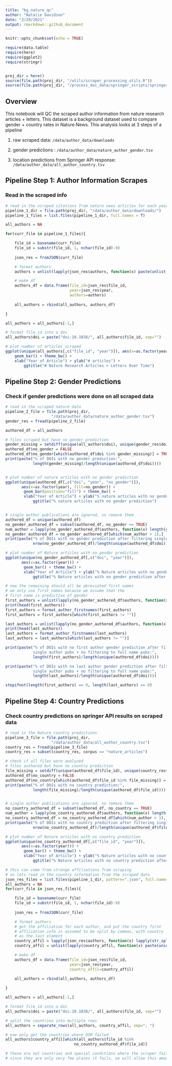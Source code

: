 ```yaml
---
title: "bg_nature_qc"
author: "Natalie Davidson"
date: "3/29/2021"
output: rmarkdown::github_document
---
```


```r
knitr::opts_chunk$set(echo = TRUE)

require(data.table)
require(here)
require(ggplot2)
require(stringr)


proj_dir = here()
source(file.path(proj_dir, "/utils/scraper_processing_utils.R"))
source(file.path(proj_dir, "/process_doi_data/springer_scripts/springer_scrape_utils.R"))

```


## Overview

This notebook will QC the scraped author information from nature research articles + letters.
This dataset is a background dataset used to compare gender + country rates in Nature News.
This analysis looks at 3 steps of a pipeline

1. raw scraped data: `/data/author_data/downloads`

2. gender predictions : `/data/author_data/nature_author_gender.tsv`

3. location predictions from Springer API response: `/data/author_data/all_author_country.tsv`


## Pipeline Step 1: Author Information Scrapes

### Read in the scraped info

```r

# read in the scraped citations from nature news articles for each year
pipeline_1_dir = file.path(proj_dir, "/data/author_data/downloads/")
pipeline_1_files = list.files(pipeline_1_dir, full.names = T)

all_authors = NA

for(curr_file in pipeline_1_files){

    file_id = basename(curr_file)
    file_id = substr(file_id, 1, nchar(file_id)-9)
    
    json_res = fromJSON(curr_file)

    # format authors
    authors = unlist(lapply(json_res$authors, function(x) paste(unlist(x$name), collapse="; ")))

    # make df
    authors_df = data.frame(file_id=json_res$file_id,
                            year=json_res$year,
                            authors=authors)
    
    all_authors = rbind(all_authors, authors_df)

}

all_authors = all_authors[-1,]

# format file_id into a doi
all_authors$doi = paste("doi:10.1038/", all_authors$file_id, sep="")

# plot number of articles scraped
ggplot(unique(all_authors[,c("file_id", "year")]), aes(x=as.factor(year))) +
    geom_bar() + theme_bw() +
    xlab("Year of Article") + ylab("# articles") +
        ggtitle("# Nature Research Articles + Letters Over Time")

```



## Pipeline Step 2: Gender Predictions

### Check if gender predictions were done on all scraped data

```r


# read in the scraped nature data
pipeline_2_file = file.path(proj_dir,
                    "/data/author_data/nature_author_gender.tsv")
gender_res = fread(pipeline_2_file)

authored_df = all_authors

# files scraped but have no gender prediction
gender_missing = setdiff(unique(all_authors$doi), unique(gender_res$doi))
authored_df$no_gender = FALSE
authored_df$no_gender[which(authored_df$doi %in% gender_missing)] = TRUE
print(paste("% of DOIs with no gender prediction:", 
            length(gender_missing)/length(unique(authored_df$doi))))


# plot number of nature articles with no gender prediction
ggplot(unique(authored_df[,c("doi", "year", "no_gender")]), 
       aes(x=as.factor(year), fill=no_gender)) +
        geom_bar(position="fill") + theme_bw() +
        xlab("Year of Article") + ylab("% nature articles with no gender prediction") +
            ggtitle("% nature articles with no gender prediction")


# single author publications are ignored, so remove them
authored_df = unique(authored_df)
no_gender_authored_df = subset(authored_df, no_gender == TRUE)
num_author = lapply(no_gender_authored_df$authors, function(x) length(grep(";", x))+1)
no_gender_authored_df = no_gender_authored_df[which(num_author > 1),]
print(paste("% of DOIs with no gender prediction after filtering single author pubs:", 
            nrow(no_gender_authored_df)/length(unique(authored_df$doi))))

# plot number of Nature articles with no gender prediction
ggplot(unique(no_gender_authored_df[,c("doi", "year")]), 
       aes(x=as.factor(year))) +
        geom_bar() + theme_bw() +
        xlab("Year of Article") + ylab("% Nature articles with no gender prediction") +
            ggtitle("% Nature articles with no gender prediction after filtering for multi-author")

# now the remaining should all be abreviated first names
# we only use first names because we assume that the 
# first name is predictive of gender
first_authors = unlist(lapply(no_gender_authored_df$authors, function(x) unlist(str_split(x, "; "))[1]))
print(head(first_authors))
first_authors = format_author_firstnames(first_authors)
first_authors = first_authors[which(first_authors != "")]

last_authors = unlist(lapply(no_gender_authored_df$authors, function(x) rev(unlist(str_split(x, "; ")))[1]))
print(head(last_authors))
last_authors = format_author_firstnames(last_authors)
last_authors = last_authors[which(last_authors != "")]

print(paste("% of DOIs with no first author gender prediction after filtering
            single author pubs + no filtering to full name pubs:", 
            length(first_authors)/length(unique(authored_df$doi))))

print(paste("% of DOIs with no last author gender prediction after filtering
            single author pubs + no filtering to full name pubs:", 
            length(last_authors)/length(unique(authored_df$doi))))

stopifnot(length(first_authors) == 0, length(last_authors) == 0)


```


## Pipeline Step 4: Country Predictions

### Check country predictions on springer API results on scraped data

```r


# read in the Nature country predictions
pipeline_3_file = file.path(proj_dir,
                    "/data/author_data/all_author_country.tsv")
country_res = fread(pipeline_3_file)
country_res = subset(country_res, corpus == "nature_articles")

# check if all files were analyzed
# files authored but have no country prediction
file_missing = setdiff(unique(authored_df$file_id), unique(country_res$file_id))
authored_df$no_country = FALSE
authored_df$no_country[which(authored_df$file_id %in% file_missing)] = TRUE
print(paste("% of DOIs with no country prediction:", 
            length(file_missing)/length(unique(authored_df$file_id))))


# single author publications are ignored, so remove them
no_country_authored_df = subset(authored_df, no_country == TRUE)
num_author = lapply(no_country_authored_df$authors, function(x) length(grep(";", x))+1)
no_country_authored_df = no_country_authored_df[which(num_author > 1),]
print(paste("% of DOIs with no country prediction after filtering single author pubs:", 
            nrow(no_country_authored_df)/length(unique(authored_df$file_id))))

# plot number of Nature articles with no country prediction
ggplot(unique(no_country_authored_df[,c("file_id", "year")]), 
       aes(x=as.factor(year))) +
        geom_bar() + theme_bw() +
        xlab("Year of Article") + ylab("% Nature articles with no country prediction") +
            ggtitle("% Nature articles with no country prediction after filtering for multi-author")

# this can come from strange affiliations from scraping
# so lets read in the country information from the scraped data
json_res_files = list.files(pipeline_1_dir, pattern=".json", full.names = TRUE)
all_authors = NA
for(curr_file in json_res_files){

    file_id = basename(curr_file)
    file_id = substr(file_id, 1, nchar(file_id)-9)
    
    json_res = fromJSON(curr_file)

    # format authors
    # get the affiliation for each author, and put the country first
    # affiliation info is assumed to be split by commas, with country
    # as the last element
    country_affil = lapply(json_res$authors, function(x) lapply(str_split(unlist(x$affiliation), ", "), function(x) rev(x)[[1]]))
    country_affil = unlist(lapply(country_affil, function(x) paste(unique(unlist(x)), collapse="; ")))

    # make df
    authors_df = data.frame(file_id=json_res$file_id,
                            year=json_res$year,
                            country_affil=country_affil)
    
    all_authors = rbind(all_authors, authors_df)

}

all_authors = all_authors[-1,]

# format file_id into a doi
all_authors$doi = paste("doi:10.1038/", all_authors$file_id, sep="")

# split the countries into multiple rows
all_authors = separate_rows(all_authors, country_affil, sep="; ")

# now only get the countries where OSM failed
all_authors$country_affil[which(all_authors$file_id %in% 
                              no_country_authored_df$file_id)]

# these are not countries and special conditions where the scraper fails
# since they are only very few places it fails, we will allow this amount of error
```
